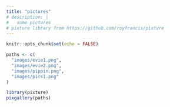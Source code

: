 ```yaml
---
title: "pictures"
# description: |
#   some pictures
# pixture library from https://github.com/royfrancis/pixture
---
```


```r
knitr::opts_chunk$set(echo = FALSE)
```


```r
paths <- c(
  "images/evie1.png",
  "images/evie2.png",
  "images/pippin.png",  
  "images/pics1.png"
)

library(pixture)
pixgallery(paths)
```
